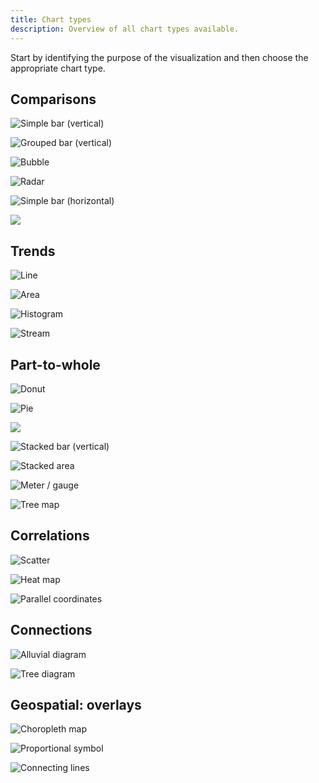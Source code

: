 ```yaml
---
title: Chart types
description: Overview of all chart types available.
---
```



<PageDescription>

Start by identifying the purpose of the visualization and then choose the appropriate chart type.

</PageDescription>

## Comparisons

<Row className="overview-card-group">
<Column  colMax={3} colXl={3} colLg={4} colMd={4} colSm={2} noGutterSm >
 <OverviewCard
    title="Simple bar (vertical)"
    href="/data-visualization/basic-charts#simple-bar-(discrete)"
    >

![Simple bar (vertical)](images/bar.svg)

</OverviewCard>
</Column>
<Column  colMax={3} colXl={3} colLg={4} colMd={4} colSm={2} noGutterSm >
 <OverviewCard
    title="Grouped bar (vertical)"
    href="/data-visualization/basic-charts#grouped-bar-(discrete)"
    >

![Grouped bar (vertical)](images/bargrouped.svg)

</OverviewCard>
</Column>
<Column  colMax={3} colXl={3} colLg={4} colMd={4} colSm={2} noGutterSm >
 <OverviewCard
    title="Bubble"
    href="/data-visualization/basic-charts#bubble"
    >

![Bubble](images/bubble.svg)

</OverviewCard>
</Column>
<Column  colMax={3} colXl={3} colLg={4} colMd={4} colSm={2} noGutterSm >
 <OverviewCard
    title="Radar"
	href="/data-visualization/basic-charts#radar"
    >

![Radar](images/radar.svg)

</OverviewCard>
</Column>
<Column  colMax={3} colXl={3} colLg={4} colMd={4} colSm={2} noGutterSm >
 <OverviewCard
    title="Simple bar (horizontal)"
    href="/data-visualization/basic-charts#simple-horizontal-bar-(discrete)"
    >

![Simple bar (horizontal)](images/barhoriz.svg)

</OverviewCard>
</Column>
<Column  colMax={3} colXl={3} colLg={4} colMd={4} colSm={2} noGutterSm >
 <OverviewCard
    title="Grouped bar (horizontal)"
    href="/data-visualization/basic-charts#grouped-bar"
    >

![](images/grouped-bar-horizontal.svg)

</OverviewCard>
</Column>
</Row>

## Trends

<Row className="overview-card-group">
<Column  colMax={3} colXl={3} colLg={4} colMd={4} colSm={2} noGutterSm >
 <OverviewCard
    title="Line"
    href="/data-visualization/basic-charts#line"
    >

![Line](images/line.svg)

</OverviewCard>
</Column>
<Column  colMax={3} colXl={3} colLg={4} colMd={4} colSm={2} noGutterSm >
 <OverviewCard
    title="Area"
    href="/data-visualization/basic-charts#area"
    >

![Area](images/area.svg)

</OverviewCard>
</Column>
<Column  colMax={3} colXl={3} colLg={4} colMd={4} colSm={2} noGutterSm >
 <OverviewCard
    title="Histogram"
	disabled
    >

![Histogram](images/histogram.svg)

</OverviewCard>
</Column>
<Column  colMax={3} colXl={3} colLg={4} colMd={4} colSm={2} noGutterSm >
 <OverviewCard
    title="Stream"
	disabled
    >

![Stream](images/stream.svg)

</OverviewCard>
</Column>
</Row>

## Part-to-whole

<Row className="overview-card-group">
<Column  colMax={3} colXl={3} colLg={4} colMd={4} colSm={2} noGutterSm >
 <OverviewCard
    title="Donut"
    href="/data-visualization/basic-charts#donut"
    >

![Donut](images/donut.svg)

</OverviewCard>
</Column>
<Column  colMax={3} colXl={3} colLg={4} colMd={4} colSm={2} noGutterSm >
 <OverviewCard
    title="Pie"
    href="/data-visualization/basic-charts#pie"
    >

![Pie](images/pie.svg)

</OverviewCard>
</Column>

<Column  colMax={3} colXl={3} colLg={4} colMd={4} colSm={2} noGutterSm >
 <OverviewCard
    title="Stacked bar (horizontal)"
    href="/data-visualization/basic-charts/#stacked-bar"
    >

![](images/stacked-bar-horizontal.svg)

</OverviewCard>
</Column>
<Column  colMax={3} colXl={3} colLg={4} colMd={4} colSm={2} noGutterSm >
 <OverviewCard
    href="/data-visualization/basic-charts/#stacked-area-chart"
    title="Stacked bar (vertical)"
    href="/data-visualization/basic-charts/#bar-(vertical)"
    >

![Stacked bar (vertical)](images/barstack.svg)

</OverviewCard>
</Column>
<Column  colMax={3} colXl={3} colLg={4} colMd={4} colSm={2} noGutterSm >
 <OverviewCard
    title="Stacked area"
    href="/data-visualization/basic-charts/#stacked-area-chart"
    tag="Design only"
    >

![Stacked area](images/areastack.svg)

</OverviewCard>
</Column>
<Column  colMax={3} colXl={3} colLg={4} colMd={4} colSm={2} noGutterSm >
<OverviewCard
   title="Meter / gauge"
   href="/data-visualization/basic-charts/#meter-and-gauge"
   tag="Design only"
   >

![Meter / gauge](images/gauge.svg)

</OverviewCard>
</Column>
<Column  colMax={3} colXl={3} colLg={4} colMd={4} colSm={2} noGutterSm>
 <OverviewCard
    title="Tree map"
    href="/data-visualization/advanced-charts#tree-maps"
    tag="Design only"
    >

![Tree map](images/treemap.svg)

</OverviewCard>
</Column>
</Row>

## Correlations

<Row className="overview-card-group">
<Column  colMax={3} colXl={3} colLg={4} colMd={4} colSm={2} noGutterSm>
 <OverviewCard
    title="Scatter"
    href="/data-visualization/basic-charts#scatter"
    >

![Scatter](images/scatter.svg)

</OverviewCard>
</Column>
<Column  colMax={3} colXl={3} colLg={4} colMd={4} colSm={2} noGutterSm >
 <OverviewCard
    title="Heat map"
    href="/data-visualization/advanced-charts#heat-maps"	       
    tag="Design only"
    >

![Heat map](images/heatmap.svg)

</OverviewCard>
</Column>
<Column  colMax={3} colXl={3} colLg={4} colMd={4} colSm={2} noGutterSm >
 <OverviewCard
    title="Parallel coordinates"
    href="/data-visualization/advanced-charts#parallel-coordinates"	       
    tag="Design only"
    >

![Parallel coordinates](images/parallel.svg)

</OverviewCard>
</Column>
</Row>

## Connections

<Row className="overview-card-group">
<Column  colMax={3} colXl={3} colLg={4} colMd={4} colSm={2} noGutterSm >
 <OverviewCard
    title="Alluvial diagram"
    href="/data-visualization/advanced-charts#alluvial-diagram"
    tag="Design only"
    >

![Alluvial diagram](images/alluvial.svg)

</OverviewCard>
</Column>
<Column  colMax={3} colXl={3} colLg={4} colMd={4} colSm={2} noGutterSm >
 <OverviewCard
    title="Tree diagram"
    href="/data-visualization/advanced-charts#tree-diagram"
    tag="Design only"
    >

![Tree diagram](images/treediagram.svg)

</OverviewCard>
</Column>
</Row>

## Geospatial: overlays

<Row className="overview-card-group">
<Column  colMax={3} colXl={3} colLg={4} colMd={4} colSm={2} noGutterSm >
 <OverviewCard
    title="Choropleth map"
    href="/data-visualization/advanced-charts#choropleth-map"
    tag="Design only"
    >

![Choropleth map](images/geo-choropleth.svg)

</OverviewCard>
</Column>
<Column  colMax={3} colXl={3} colLg={4} colMd={4} colSm={2} noGutterSm >
 <OverviewCard
    title="Proportional symbol"
    href="/data-visualization/advanced-charts#proportional-symbol"
    tag="Design only"
    >

![Proportional symbol](images/geo-proportion.svg)

</OverviewCard>
</Column>
<Column  colMax={3} colXl={3} colLg={4} colMd={4} colSm={2} noGutterSm >
 <OverviewCard
    title="Connecting lines"
    href="/data-visualization/advanced-charts#connecting-lines"
    tag="Design only"
    >

![Connecting lines](images/geo-connection.svg)

</OverviewCard>
</Column>
</Row>
